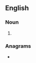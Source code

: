 ==English==

===Noun===
{{head|en|noun plural form}}

# {{plural of|overcoat|lang=en}}

===Anagrams===
* {{l|en|evocators}}